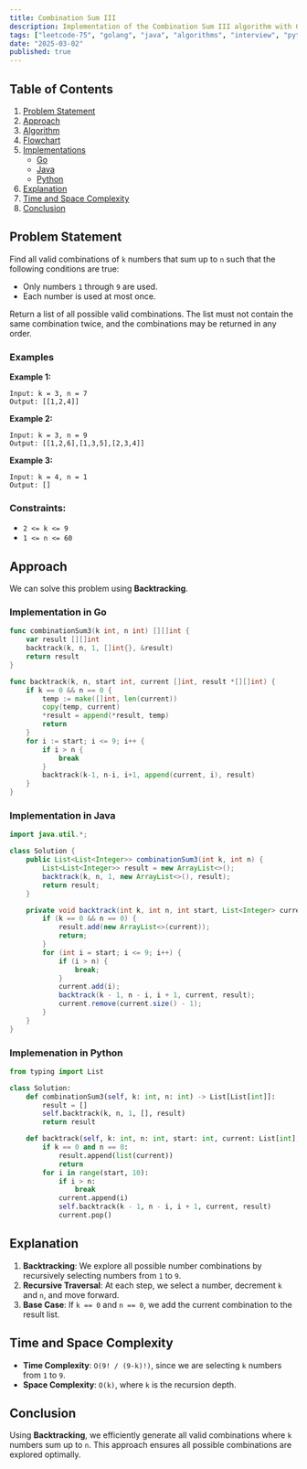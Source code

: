 ```yaml
---
title: Combination Sum III
description: Implementation of the Combination Sum III algorithm with Go and Java.
tags: ["leetcode-75", "golang", "java", "algorithms", "interview", "python", "leetcode"]
date: "2025-03-02"
published: true
---
```


## Table of Contents

1. [Problem Statement](#problem-statement)
2. [Approach](#approach)
3. [Algorithm](#algorithm)
4. [Flowchart](#flowchart)
5. [Implementations](#implementations)
   - [Go](#implementation-in-go)
   - [Java](#implementation-in-java)
   - [Python](#implementation-in-python)
6. [Explanation](#explanation)
7. [Time and Space Complexity](#time-and-space-complexity)
8. [Conclusion](#conclusion)

## Problem Statement


Find all valid combinations of `k` numbers that sum up to `n` such that the following conditions are true:

- Only numbers `1` through `9` are used.
- Each number is used at most once.

Return a list of all possible valid combinations. The list must not contain the same combination twice, and the combinations may be returned in any order.

### Examples

**Example 1:**

```
Input: k = 3, n = 7
Output: [[1,2,4]]
```

**Example 2:**

```
Input: k = 3, n = 9
Output: [[1,2,6],[1,3,5],[2,3,4]]
```

**Example 3:**

```
Input: k = 4, n = 1
Output: []
```

### Constraints:

- `2 <= k <= 9`
- `1 <= n <= 60`

## Approach

We can solve this problem using **Backtracking**.

### Implementation in Go

```go
func combinationSum3(k int, n int) [][]int {
    var result [][]int
    backtrack(k, n, 1, []int{}, &result)
    return result
}

func backtrack(k, n, start int, current []int, result *[][]int) {
    if k == 0 && n == 0 {
        temp := make([]int, len(current))
        copy(temp, current)
        *result = append(*result, temp)
        return
    }
    for i := start; i <= 9; i++ {
        if i > n {
            break
        }
        backtrack(k-1, n-i, i+1, append(current, i), result)
    }
}
```

### Implementation in Java

```java
import java.util.*;

class Solution {
    public List<List<Integer>> combinationSum3(int k, int n) {
        List<List<Integer>> result = new ArrayList<>();
        backtrack(k, n, 1, new ArrayList<>(), result);
        return result;
    }

    private void backtrack(int k, int n, int start, List<Integer> current, List<List<Integer>> result) {
        if (k == 0 && n == 0) {
            result.add(new ArrayList<>(current));
            return;
        }
        for (int i = start; i <= 9; i++) {
            if (i > n) {
                break;
            }
            current.add(i);
            backtrack(k - 1, n - i, i + 1, current, result);
            current.remove(current.size() - 1);
        }
    }
}
```

### Implemenation in Python

```python
from typing import List

class Solution:
    def combinationSum3(self, k: int, n: int) -> List[List[int]]:
        result = []
        self.backtrack(k, n, 1, [], result)
        return result

    def backtrack(self, k: int, n: int, start: int, current: List[int], result: List[List[int]]):
        if k == 0 and n == 0:
            result.append(list(current)) 
            return
        for i in range(start, 10):
            if i > n:
                break
            current.append(i)
            self.backtrack(k - 1, n - i, i + 1, current, result)
            current.pop() 

```


## Explanation

1. **Backtracking**: We explore all possible number combinations by recursively selecting numbers from `1` to `9`.
2. **Recursive Traversal**: At each step, we select a number, decrement `k` and `n`, and move forward.
3. **Base Case**: If `k == 0` and `n == 0`, we add the current combination to the result list.

## Time and Space Complexity

- **Time Complexity**: `O(9! / (9-k)!)`, since we are selecting `k` numbers from `1` to `9`.
- **Space Complexity**: `O(k)`, where `k` is the recursion depth.

## Conclusion

Using **Backtracking**, we efficiently generate all valid combinations where `k` numbers sum up to `n`. This approach ensures all possible combinations are explored optimally.

